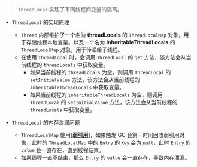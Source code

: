 
> `ThreadLocal` 实现了不同线程间变量的隔离。

- `ThreadLocal` 的实现原理

  - `Thread` 内部维护了一个名为 **threadLocals** 的 `ThreadLocalMap` 对象，用于存储线程本地变量。以及一个名为 **inheritableThreadLocals** 的 `ThreadLocalMap` 对象，用于传递给子线程。

  <Collapse label="代码块">
    <Thread />
  </Collapse>

  - 在使用 `ThreadLocal` 时，会调用 `ThreadLocal` 的 `get` 方法，该方法会从当前线程的 `threadLocals` 中获取变量。
    - 如果当前线程的 `threadLocals` 为空，则调用 `ThreadLocal` 的 `setInitialValue` 方法，该方法会从当前线程的 `inheritableThreadLocals` 中获取变量。
    - 如果当前线程的 `inheritableThreadLocals` 为空，则调用 `ThreadLocal` 的 `setInitialValue` 方法，该方法会从当前线程的 `threadLocals` 中获取变量。

  <Collapse label="代码块">
    <ThreadLocal />
  </Collapse>

- `ThreadLocal` 的内存泄漏问题

  - `ThreadLocalMap` 使用[[**弱引用**]](/terms/java#weak-reference)，如果触发 GC 会第一时间回收弱引用对象，此时的 `ThreadLocalMap` 中的 `Entry` 的 `Key` 会为 `null`，此时 `Entry` 的 `value` 会一直存在，直到线程结束。
  - 如果线程一直不结束，那么 `Entry` 的 `value` 会一直存在，导致内存泄漏。

  <Collapse label="代码块">
    <ThreadLocalMap />
  </Collapse>
